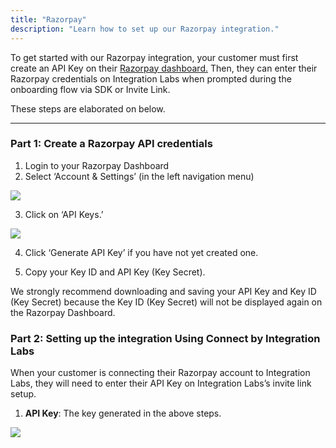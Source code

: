 ```yaml
---
title: "Razorpay"
description: "Learn how to set up our Razorpay integration."
---
```


To get started with our Razorpay integration, your customer must first create an API Key on their [Razorpay dashboard.](https://dashboard.razorpay.com/?screen=sign_in) Then, they can enter their Razorpay credentials on Integration Labs when prompted during the onboarding flow via SDK or Invite Link.

These steps are elaborated on below.

---

### Part 1: Create a Razorpay API credentials

1. Login to your Razorpay Dashboard
2. Select ‘Account & Settings’ (in the left navigation menu)

![](/images/razorpay_dashboard.png)

3. Click on ‘API Keys.’

![](/images/razorpay_api_key.png)

4. Click ‘Generate API Key’ if you have not yet created one.

5. Copy your Key ID and API Key (Key Secret).

<Note>
  We strongly recommend downloading and saving your API Key and Key ID (Key Secret) because the Key ID (Key Secret) will not be displayed again on the Razorpay Dashboard.
</Note>

### Part 2: Setting up the integration Using Connect by Integration Labs

When your customer is connecting their Razorpay account to Integration Labs, they will need to enter their API Key on Integration Labs’s invite link setup.

1. **API Key**: The key generated in the above steps.

![](/images/razorpay_connection.png)
